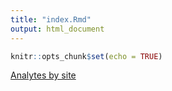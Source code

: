 ```yaml
---
title: "index.Rmd"
output: html_document
---
```


```r
knitr::opts_chunk$set(echo = TRUE)
```

[Analytes by site](Analytes-by-site.html)